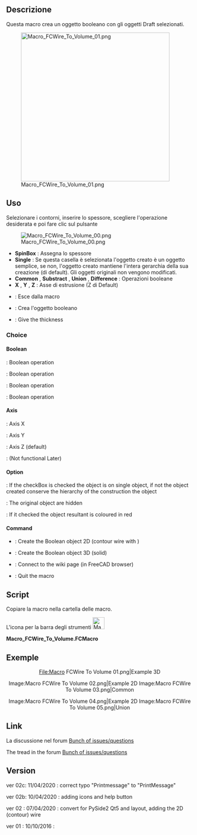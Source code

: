 <languages/>
<div class="mw-translate-fuzzy">
{{Macro/it
|Name=Macro FCWire To Volume
|Icon=Macro_FCWire_To_Volume.png
|Translate=Da Wire a Volume
|Description=Crea una operazione booleana con i contorni selezionati
|Author=Mario52
|Version=1.0
|Date=2016-10-10
|FCVersion=All
|Download=[https://www.freecadweb.org/wiki/images/f/f2/Macro_FCWire_To_Volume.png ToolBar Icon]
}}
</div>

==Descrizione==
Questa macro crea un oggetto booleano con gli oggetti Draft selezionati.

[[File:Macro FCWire To Volume 01.png|400px]]

<div class="mw-translate-fuzzy">
==Uso==
Selezionare i contorni, inserire lo spessore, scegliere l'operazione desiderata e poi fare clic sul pulsante {{KEY|Create}}
</div>

[[File:Macro FCWire To Volume 00.png]]

<div class="mw-translate-fuzzy">
*'''SpinBox''' : Assegna lo spessore
*'''Single''' : Se questa casella è selezionata l'oggetto creato è un oggetto semplice, se non, l'oggetto creato mantiene l'intera gerarchia della sua creazione (di default). Gli oggetti originali non vengono modificati.
*'''Common''' , '''Substract''' , '''Union''' , '''Difference''' :  Operazioni booleane
*'''X''' , '''Y''' , '''Z''' : Asse di estrusione  (Z di Default)
*{{KEY|Quit}} : Esce dalla macro
*{{KEY|Create}} : Crea l'oggetto booleano
</div>

*{{SpinBox|SpinBox}} : Give the thickness

===Choice===

====Boolean====

{{RadioButton|TRUE|Intersection}} : Boolean operation

{{RadioButton|Substraction}} : Boolean operation

{{RadioButton|Union}} : Boolean operation

{{RadioButton|Xor}} : Boolean operation

====Axis====

{{RadioButton|X Axis}} : Axis X 

{{RadioButton|Y Axis}} : Axis Y 

{{RadioButton|TRUE|Z Axis}} : Axis Z (default)

{{RadioButton|Direction}} : (Not functional Later)

====Option====

{{CheckBox|TRUE|Single object}} : If the checkBox is checked the object is on single object, if not the object created conserve the hierarchy of the construction the object 

{{CheckBox|TRUE|Hidden}} : The original object are hidden

{{CheckBox|Color}} : If it checked the object resultant is coloured in red

====Command====

*{{KEY|Create 2D}} : Create the Boolean object 2D (contour wire with {{Incode|Draft.makeShape2DView()}})

*{{KEY|Create 3D}} : Create the Boolean object 3D (solid)

*{{KEY|Help}} : Connect to the wiki page (in FreeCAD browser)

*{{KEY|Quit}} : Quit the macro


==Script==
Copiare la macro nella cartella delle macro. 

L'icona per la barra degli strumenti [[File:Macro FCWire To Volume.png|32px]]

'''Macro_FCWire_To_Volume.FCMacro'''

{{MacroCode|code=
# -*- coding: utf-8 -*-
from __future__ import unicode_literals
#
"""
***************************************************************************
*   Copyright (c) 2016 2017 2018 2019 2020 <mario52>                      *
*                                                                         *
*   This file is a supplement to the FreeCAD CAx development system.      *
*                                                                         *
*   This program is free software; you can redistribute it and/or modify  *
*   it under the terms of the GNU Lesser General Public License (LGPL)    *
*   as published by the Free Software Foundation; either version 2 of     *
*   the License, or (at your option) any later version.                   *
*   for detail see the LICENCE text file.                                 *
**                                                                       **
*   Use at your own risk. The author assumes no liability for data loss.  *
*              It is advised to backup your data frequently.              *
*             If you do not trust the software do not use it.             *
**                                                                       **
*   This software is distributed in the hope that it will be useful,      *
*   but WITHOUT ANY WARRANTY; without even the implied warranty of        *
*   MERCHANTABILITY or FITNESS FOR A PARTICULAR PURPOSE.  See the         *
*   GNU Library General Public License for more details.                  *
*                                                                         *
*   You should have received a copy of the GNU Library General Public     *
*   License along with this macro; if not, write to the Free Software     *
*   Foundation, Inc., 59 Temple Place, Suite 330, Boston, MA  02111-1307  *
*   USA                                                                   *
***************************************************************************
*           WARNING! All changes in this file will be lost and            *  
*                  may cause malfunction of the program                   *
***************************************************************************
"""
#Macro_FCWire_To_Volume 10/10/2016_01, 2020/04/08_02, 2020/04/10_2b, 2020/04/11_2c
#
#OS: Windows 10 (10.0)
#Word size of OS: 64-bit
#Word size of FreeCAD: 64-bit
#Version: 0.19.20311 (Git)
#Build type: Release
#Branch: master
#Hash: 915e551bbb7e3614bc804f1ae1f65027b5432b9f
#Python version: 3.6.8
#Qt version: 5.12.1
#Coin version: 4.0.0a
#OCC version: 7.3.0
#
__title__   = "Macro_FCWire_To_Volume"
__author__  = "Mario52"
__url__     = "https://wiki.freecadweb.org/Macro_FCWire_To_Volume"
__version__ = "00.02c"
__date__    = "2020/04/11"    #YYYY/MM/DD

if int(FreeCAD.Version()[1]) < 18:      # Version de FreeCAD
    FreeCAD.Console.PrintMessage("This version " + __title__ + " rmu  work with the FreeCAD 0.18 or higher. " + "\n\n")

import PySide2
from PySide2 import (QtWidgets, QtCore, QtGui)
from PySide2.QtWidgets import (QWidget, QApplication, QSlider, QGraphicsView, QGraphicsScene, QVBoxLayout, QStyle)
from PySide2.QtGui import (QPainter, QColor, QIcon)
#from PySide2.QtSvg import *
#import PySide2.QtXml
import WebGui

import Draft, Part, PartGui, FreeCADGui, FreeCAD
from FreeCAD import Base
import math
from math import sqrt, pi, sin, cos, asin

Gui = FreeCADGui
App = FreeCAD

global create2D ; create2D = 0
global ui       ; ui       = ""
global doc

try:
    _fromUtf8 = QtCore.QString.fromUtf8
except AttributeError:
    def _fromUtf8(s):
        return s

try:
    _encoding = QtGui.QApplication.UnicodeUTF8
    def _translate(context, text, disambig):
        return QtGui.QApplication.translate(context, text, disambig, _encoding)
except AttributeError:
    def _translate(context, text, disambig):
        return QtGui.QApplication.translate(context, text, disambig)

class Ui_MainWindow(object):

    def __init__(self ):
        self.window = MainWindow
        #self.path   = FreeCAD.ConfigGet("AppHomePath")
        self.path   = FreeCAD.ConfigGet("UserAppData")
        self.path   = self.path.replace("\\","/")

        self.thicknessValue  = 0.0
        self.thicknessX      = 0.0     # extrusion
        self.thicknessY      = 0.0     # extrusion
        self.thicknessZ      = 0.0     # extrusion
        self.thicknessD      = 0.0     # extrusion

    def setupUi(self, MainWindow):
        self.window = MainWindow
        MainWindow.setObjectName(_fromUtf8("__title__"))
        MainWindow.resize(300, 300)
#        MainWindow.setMinimumSize(QtCore.QSize(300, 200))
#        MainWindow.setMaximumSize(QtCore.QSize(300, 200))
        self.centralwidget = QtWidgets.QWidget(MainWindow)

        self.groupBox0 = QtWidgets.QGroupBox()
        self.groupBox_01 = QtWidgets.QGroupBox()

        self.doubleSpinBox = QtWidgets.QDoubleSpinBox()
        self.doubleSpinBox.setMinimum(0)
        self.doubleSpinBox.setMaximum(999999.999999)
        self.doubleSpinBox.setDecimals(3)
        self.doubleSpinBox.setValue(0.0)
        self.doubleSpinBox.setAlignment(PySide2.QtCore.Qt.AlignCenter)
        self.doubleSpinBox.setSuffix(" mm")
        self.doubleSpinBox.valueChanged.connect(self.on_doubleSpinBox) ###
        ####
        self.groupBox_02 = QtWidgets.QGroupBox()

        self.GroupBox_Bool = QtWidgets.QGroupBox()
        self.RB_Intersection = QtWidgets.QRadioButton()
        self.RB_Intersection.setIcon(QtGui.QIcon.fromTheme("bool",QtGui.QIcon(":/icons/Part_Common.svg")))
        self.RB_Intersection.setChecked(True)
        self.RB_Cut = QtWidgets.QRadioButton()
        self.RB_Cut.setIcon(QtGui.QIcon.fromTheme("bool",QtGui.QIcon(":/icons/Part_Cut.svg")))
        self.RB_Union = QtWidgets.QRadioButton()
        self.RB_Union.setIcon(QtGui.QIcon.fromTheme("bool",QtGui.QIcon(":/icons/Part_Fuse.svg")))
        self.RB_Xor = QtWidgets.QRadioButton()
        self.RB_Xor.setIcon(QtGui.QIcon.fromTheme("bool",QtGui.QIcon(":/icons/Part_XOR.svg")))
        ####
        self.groupBox_Axis = QtWidgets.QGroupBox()
        self.RB_Axis_X = QtWidgets.QRadioButton()
        self.RB_Axis_X.setIcon(QtGui.QIcon.fromTheme("axis",QtGui.QIcon(":/icons/Std_CoordinateSystem.svg")))
        self.RB_Axis_Y = QtWidgets.QRadioButton()
        self.RB_Axis_Y.setIcon(QtGui.QIcon.fromTheme("axis",QtGui.QIcon(":/icons/Std_CoordinateSystem.svg")))
        self.RB_Axis_Z = QtWidgets.QRadioButton()
        self.RB_Axis_Z.setChecked(True)
        self.RB_Axis_Z.setIcon(QtGui.QIcon.fromTheme("axis",QtGui.QIcon(":/icons/Std_CoordinateSystem.svg")))
        self.RB_Axis_D = QtWidgets.QRadioButton()
        self.RB_Axis_D.setEnabled(False)
        self.RB_Axis_D.setIcon(QtGui.QIcon.fromTheme("axis",QtGui.QIcon(":/icons/Part_Line_Parametric.svg")))#Std_CoordinateSystem
        ####
        self.groupBox_03 = QtWidgets.QGroupBox()
        self.checkBox_01 = QtWidgets.QCheckBox()
        self.checkBox_01.setChecked(True)             #  # False
        self.checkBox_01.setIcon(QtGui.QIcon.fromTheme("part",QtGui.QIcon(":/icons/Tree_Part.svg")))
        self.checkBox_01.clicked.connect(self.on_checkBox_01) ###

        self.CB_Create_2D_Visible = QtWidgets.QCheckBox()
        self.CB_Create_2D_Visible.setChecked(True)    #    # False
        self.CB_Create_2D_Visible.clicked.connect(self.on_CB_Create_2D_Visible) ###
#        self.CB_Create_2D_Visible.setIcon(QtGui.QIcon.fromTheme("draft",QtGui.QIcon(":/icons/dagViewVisible.svg")))#

        self.CB_Colorer = QtWidgets.QCheckBox()
        self.CB_Colorer.setChecked(False)             # True   # 
        self.CB_Colorer.setIcon(QtGui.QIcon.fromTheme("part",QtGui.QIcon(":/icons/colors.svg")))
        ####
        self.groupBox_04 = QtWidgets.QGroupBox()
        self.PB_Create_2D = QtWidgets.QPushButton()
        self.PB_Create_2D.clicked.connect(self.on_PB_Create_2D) ###
        self.PB_Create_2D.setIcon(QIcon(QApplication.style().standardIcon(QStyle.SP_DialogOkButton))) #
        self.PB_Create = QtWidgets.QPushButton()
        self.PB_Create.clicked.connect(self.on_PB_Create) ###
        self.PB_Create.setIcon(QIcon(QApplication.style().standardIcon(QStyle.SP_DialogOkButton))) #
        self.PB_Help = QtWidgets.QPushButton()
        self.PB_Help.clicked.connect(self.on_PB_Help) ###
        self.PB_Help.setIcon(QIcon(QApplication.style().standardIcon(QStyle.SP_MessageBoxQuestion))) #
        self.PB_Quit = QtWidgets.QPushButton()
        self.PB_Quit.clicked.connect(self.on_PB_Quit) ###
        self.PB_Quit.setIcon(QIcon(QApplication.style().standardIcon(QStyle.SP_DialogCloseButton))) #

        ####gridLayout####
        self.gridLayout0 = QtWidgets.QGridLayout(self.centralwidget)
        self.gridLayout0.setContentsMargins(10, 10, 10, 10)
        self.gridLayout0.addWidget(self.groupBox0, 0, 0, 1, 1)
        ####
        self.gridLayout = QtWidgets.QGridLayout(self.groupBox0)
        self.gridLayout.setContentsMargins(10, 10, 10, 10)
        ####
        self.gridLayout_02 = QtWidgets.QGridLayout(self.groupBox_01)
        self.gridLayout_02.setContentsMargins(10, 10, 10, 10)
        self.gridLayout_02.addWidget(self.doubleSpinBox, 0, 0, 1, 1)
        self.gridLayout.addWidget(self.groupBox_01, 0, 0, 1, 2)
        ####
        self.gridLayout_03 = QtWidgets.QGridLayout(self.groupBox_02)
        self.gridLayout_03.setContentsMargins(10, 10, 10, 10)
        self.gridLayout_03.addWidget(self.groupBox_02, 0, 0, 1, 1)
        ####
        self.gridLayout_04 = QtWidgets.QGridLayout(self.GroupBox_Bool)
        self.gridLayout_04.setContentsMargins(10, 10, 10, 10)
        self.gridLayout_04.addWidget(self.RB_Intersection, 0, 0, 1, 1)
        self.gridLayout_04.addWidget(self.RB_Cut, 1, 0, 1, 1)
        self.gridLayout_04.addWidget(self.RB_Union, 2, 0, 1, 1)
        self.gridLayout_04.addWidget(self.RB_Xor, 3, 0, 1, 1)
        self.gridLayout_03.addWidget(self.GroupBox_Bool, 0, 0, 1, 1)
        ####
        self.gridLayout_05 = QtWidgets.QGridLayout(self.groupBox_Axis)
        self.gridLayout_05.setContentsMargins(10, 10, 10, 10)
        self.gridLayout_05.addWidget(self.RB_Axis_X, 0, 0, 1, 1)
        self.gridLayout_05.addWidget(self.RB_Axis_Y, 1, 0, 1, 1)
        self.gridLayout_05.addWidget(self.RB_Axis_Z, 2, 0, 1, 1)
        self.gridLayout_05.addWidget(self.RB_Axis_D, 3, 0, 1, 1)
        self.gridLayout_03.addWidget(self.groupBox_Axis, 0, 1, 1, 1)
        self.gridLayout.addWidget(self.groupBox_02, 1, 0, 1, 2)
        ####
        self.gridLayout_06 = QtWidgets.QGridLayout(self.groupBox_03)
        self.gridLayout_06.setContentsMargins(10, 10, 10, 10)
        self.gridLayout_06.addWidget(self.checkBox_01, 0, 0, 1, 1)
        self.gridLayout_06.addWidget(self.CB_Create_2D_Visible, 0, 1, 1, 1)
        self.gridLayout_06.addWidget(self.CB_Colorer, 0, 2, 1, 1)
        self.gridLayout.addWidget(self.groupBox_03, 2, 0, 1, 2)
        ####
        self.gridLayout_07 = QtWidgets.QGridLayout(self.groupBox_04)
        self.gridLayout_07.setContentsMargins(10, 10, 10, 10)
        self.gridLayout_07.addWidget(self.PB_Create_2D, 0, 0, 1, 1)
        self.gridLayout_07.addWidget(self.PB_Create, 0, 1, 1, 1)
        self.gridLayout_07.addWidget(self.PB_Help, 1, 0, 1, 1)
        self.gridLayout_07.addWidget(self.PB_Quit, 1, 1, 1, 1)
        self.gridLayout.addWidget(self.groupBox_04, 3, 0, 1, 2)
        ####gridLayout####

        MainWindow.setCentralWidget(self.centralwidget)
        self.retranslateUi(MainWindow)
        QtCore.QMetaObject.connectSlotsByName(MainWindow)

    def retranslateUi(self, MainWindow):
        _translate = QtCore.QCoreApplication.translate
        MainWindow.setWindowTitle("FCWire To Volume")
        MainWindow.setWindowFlags(PySide2.QtCore.Qt.WindowStaysOnTopHint)        # PySide2 cette fonction met la fenetre en avant

        self.groupBox0.setTitle(_translate("MainWindow", "Ver : " + __version__ + " : " + __date__) + " rmu") #__title__ + " " +
        self.groupBox_01.setTitle(_translate("MainWindow", "Thickness Solide"))
        self.groupBox_02.setTitle(_translate("MainWindow", "Choice"))

        self.GroupBox_Bool.setTitle(_translate("MainWindow", "Boolean"))
        self.RB_Intersection.setText(_translate("MainWindow", "Intersection"))
        self.RB_Cut.setText(_translate("MainWindow", "Substraction"))
        self.RB_Union.setText(_translate("MainWindow", "Union"))
        self.RB_Xor.setText(_translate("MainWindow", "Xor"))

        self.groupBox_Axis.setTitle(_translate("MainWindow", "Axis"))
        self.RB_Axis_X.setText(_translate("MainWindow", "X Axis"))
        self.RB_Axis_X.setToolTip(_translate("MainWindow", "Plane YZ extrude direction X"))
        self.RB_Axis_Y.setText(_translate("MainWindow", "Y Axis"))
        self.RB_Axis_Y.setToolTip(_translate("MainWindow", "Plane XZ extrude direction Y"))
        self.RB_Axis_Z.setText(_translate("MainWindow", "Z Axis"))
        self.RB_Axis_Z.setToolTip(_translate("MainWindow", "Plane XY extrude direction Z"))
        self.RB_Axis_D.setText(_translate("MainWindow", "Direction"))
        self.RB_Axis_D.setToolTip(_translate("MainWindow", "Extrude direction (for later)"))

        self.groupBox_03.setTitle(_translate("MainWindow", "Option"))
        self.checkBox_01.setText(_translate("MainWindow", "Single object"))
        self.checkBox_01.setToolTip(_translate("MainWindow", "Check this checkBox"+"\n"+
                                               "for create single object"))
        self.CB_Create_2D_Visible.setText(_translate("MainWindow", "Hidden"))
        self.CB_Create_2D_Visible.setToolTip(_translate("MainWindow", "The object used are Hidden"))
        self.CB_Colorer.setText(_translate("MainWindow", "Color"))
        self.CB_Colorer.setToolTip(_translate("MainWindow", "If is checked the result is colored in red"))
        self.groupBox_04.setTitle(_translate("MainWindow", "Command"))
        self.PB_Create_2D.setText(_translate("MainWindow", "Create 2D"))
        self.PB_Create_2D.setToolTip(_translate("MainWindow", "This button Create 2D object (Draft.makeShape2DView)" + "\n" +
                                                "The projection is make in the Z axis" + "\n" +
                                                "The selection order is decisive for the desired result (Substraction)"))
        self.PB_Create.setText(_translate("MainWindow", "Create 3D"))
        self.PB_Create.setToolTip(_translate("MainWindow", "Create the object 3D" + "\n" +
                                             "The selection order is decisive for the desired result (Substraction)"))
        self.PB_Help.setText(_translate("MainWindow", "Help"))
        self.PB_Help.setToolTip(_translate("MainWindow", "Display the wiki page in the FreeCAD browser"))
        self.PB_Quit.setText(_translate("MainWindow", "Quit"))
        self.PB_Quit.setToolTip(_translate("MainWindow", "Quit Wire to volume, Salut"))


    def on_doubleSpinBox(self,value):
        self.thicknessValue = value
        self.doubleSpinBox.setStyleSheet("Base")
        self.PB_Create_2D.setStyleSheet("Base")
        self.PB_Create.setStyleSheet("Base")

    def on_checkBox_01(self):
        if self.checkBox_01.isChecked():
            self.checkBox_01.setIcon(QtGui.QIcon.fromTheme("part",QtGui.QIcon(":/icons/Tree_Part.svg")))
            self.checkBox_01.setText(u"Single object")
        else:
            self.checkBox_01.setIcon(QtGui.QIcon.fromTheme("part",QtGui.QIcon(":/icons/sel-instance.svg")))
            self.checkBox_01.setText(u"Objects")

    def on_CB_Create_2D_Visible(self):
        if self.CB_Create_2D_Visible.isChecked():
#            self.CB_Create_2D_Visible.setIcon(QtGui.QIcon.fromTheme("draft",QtGui.QIcon(":/icons/dagViewVisible.svg")))#
            self.CB_Create_2D_Visible.setIcon(QtGui.QIcon.fromTheme("part",QtGui.QIcon("")))
            self.CB_Create_2D_Visible.setText(u"Hidden")
        else:
            self.CB_Create_2D_Visible.setIcon(QtGui.QIcon.fromTheme("part",QtGui.QIcon(":/icons/dagViewVisible.svg")))
            self.CB_Create_2D_Visible.setText(u"Visible")

    def on_PB_Create_2D(self):
        global create2D
        global ui

        sel = FreeCADGui.Selection.getSelection()
        self.PB_Create_2D.setStyleSheet("Base")
        self.PB_Create.setStyleSheet("Base")
        if len(sel) < 2:
            create2D = 0
            self.PB_Create_2D.setStyleSheet("background-color: white;\n"
                                            "border:2px solid rgb(239, 41, 41);")  # bord white and red
        else:
            create2D = 1
            self.thicknessValue = 1.0
            self.doubleSpinBox.setValue(self.thicknessValue)
            self.RB_Axis_Z.setChecked(True)
            ui.on_PB_Create()
        
    def on_PB_Create(self):
        global create2D
        global doc

        selectionObjects = FreeCADGui.Selection.getSelection()
        self.doubleSpinBox.setStyleSheet("Base")
        self.PB_Create_2D.setStyleSheet("Base")
        self.PB_Create.setStyleSheet("Base")
        noface = 0
        ####
        if create2D > 0:
            lab00 = selectionObjects[0].Label
            lab01 = selectionObjects[1].Label
            boolChoice = ""
            if self.RB_Intersection.isChecked():
                boolChoice = "Comm"
            elif self.RB_Cut.isChecked():
                boolChoice = "Subs"
            elif self.RB_Union.isChecked():
                boolChoice = "Unio"
            elif self.RB_Xor.isChecked():
                boolChoice = "Diff"

            if self.checkBox_01.isChecked():
                None
            else:
                FCSpring = FreeCAD.ActiveDocument.addObject("App::DocumentObjectGroup","Wire2D_" + lab00 + "_" + boolChoice + "_" +lab01)
        ####
        try:
            selectedEdge = FreeCADGui.Selection.getSelectionEx()[0].SubObjects[0] # select one element SubObjects
            if str(selectedEdge)[1:5] == "Face":
                noface = 1
        except Exception:
            None

        selectionDuplicate  = []
        del selectionDuplicate[:]
        p  = []
        del p[:]
        
        try:
            ###########
            self.thicknessX = 0.0
            self.thicknessY = 0.0
            self.thicknessZ = 0.0
        #        self.thicknessD = 0.0
        
            if self.RB_Axis_X.isChecked():
                self.thicknessX = self.thicknessValue
            if self.RB_Axis_Y.isChecked():
                self.thicknessY = self.thicknessValue
            if self.RB_Axis_Z.isChecked():
                self.thicknessZ = self.thicknessValue
        #        if self.RB_Axis_D.isChecked():
        #            self.thicknessD = self.thicknessValue
            ###########
        
            if (len(selectionObjects) >= 2) and (noface == 0) and (self.thicknessX + self.thicknessY + self.thicknessZ != 0.0):
                for i in selectionObjects:            # duplicate object
                    Part.show(i.Shape.copy())
                    sD = doc.ActiveObject
                    sD.Label = i.Name
                    selectionDuplicate.append(sD)
            
                for i in (selectionDuplicate):        # extrude object
                    a = Draft.extrude(i,Base.Vector(self.thicknessX,self.thicknessY,self.thicknessZ))    # axis extrude X Y Z
                    a.Solid = True
                    p.append(a)
            
                if self.RB_Intersection.isChecked():
                    name = "Common_" + selectionDuplicate[0].Label         ## create Common_
                    tx = doc.addObject("Part::MultiCommon",name)
                    tx.Shapes = p
                    doc.recompute()
                    if self.checkBox_01.isChecked():
                        Part.show(tx.Shape)
                        singleO = App.ActiveDocument.ActiveObject
                        singleO.Label = name
                        doc.removeObject(tx.Name)
                        for i in range(len(selectionDuplicate)):
                            doc.removeObject(selectionDuplicate[i].Name)
                            doc.removeObject(p[i].Name)
                    if self.CB_Colorer.isChecked():
                        FreeCADGui.ActiveDocument.ActiveObject.ShapeColor = (1.0,0.0,0.0)
                    App.Console.PrintMessage("RB_Intersection ")
        
                elif self.RB_Cut.isChecked():
                    name = str("Cut_" + selectionDuplicate[0].Label)       ## create Cut_
                    tx = doc.addObject("Part::Cut",name)
                    tx.Base = p[0]
                    tx.Tool = p[1]
                    doc.recompute()
                    if self.checkBox_01.isChecked():
                        Part.show(tx.Shape)
                        singleO = App.ActiveDocument.ActiveObject
                        singleO.Label = name
                        doc.removeObject(tx.Name)
                        for i in range(len(selectionDuplicate)):
                            doc.removeObject(selectionDuplicate[i].Name)
                            doc.removeObject(p[i].Name)
                    if self.CB_Colorer.isChecked():
                        FreeCADGui.ActiveDocument.ActiveObject.ShapeColor = (1.0,0.0,0.0)
                    App.Console.PrintMessage("RB_Cut ")
            
                elif self.RB_Union.isChecked():
                    name = str("Fusion_" + selectionDuplicate[0].Label)    ## create Fusion_
                    tx = doc.addObject("Part::MultiFuse",name)
                    tx.Shapes = p
                    doc.recompute()
                    if self.checkBox_01.isChecked():
                        Part.show(tx.Shape)
                        singleO = App.ActiveDocument.ActiveObject
                        singleO.Label = name
                        doc.removeObject(tx.Name)
                        for i in range(len(selectionDuplicate)):
                            doc.removeObject(selectionDuplicate[i].Name)
                            doc.removeObject(p[i].Name)
                    if self.CB_Colorer.isChecked():
                        FreeCADGui.ActiveDocument.ActiveObject.ShapeColor = (1.0,0.0,0.0)
                    App.Console.PrintMessage("RB_Union")
            
                elif self.RB_Xor.isChecked():
                    name = "CommonD_" + selectionDuplicate[0].Label        ##
                    commun = doc.addObject("Part::MultiCommon",name)
                    commun.Shapes = p
                    name = str("FusionD_" + selectionDuplicate[0].Label)   ##
                    fusion = doc.addObject("Part::MultiFuse",name)
                    fusion.Shapes = p
                    name = str("Difference_" + selectionDuplicate[0].Label)## create Difference_
                    difference = doc.addObject("Part::Cut",name)
                    difference.Base = fusion
                    difference.Tool = commun
                    doc.recompute()
                    if self.checkBox_01.isChecked():
                        Part.show(difference.Shape)
                        singleO = App.ActiveDocument.ActiveObject
                        singleO.Label = name
                        doc.removeObject(commun.Name)
                        doc.removeObject(fusion.Name)
                        doc.removeObject(difference.Name)
                        for i in range(len(selectionDuplicate)):
                            doc.removeObject(selectionDuplicate[i].Name)
                            doc.removeObject(p[i].Name)
                    if self.CB_Colorer.isChecked():
                        FreeCADGui.ActiveDocument.ActiveObject.ShapeColor = (1.0,0.0,0.0)
                    App.Console.PrintMessage("RB_Xor ")
            
                doc.recompute()
                App.Console.PrintMessage(str(self.thicknessX)+" "+str(self.thicknessY)+" "+str(self.thicknessZ) + "\n")
            else:
                if (self.thicknessX + self.thicknessY + self.thicknessZ == 0.0):
                    App.Console.PrintError("Thickness = 0" + "\n")
                    self.doubleSpinBox.setStyleSheet("background-color: white;\n"
                                                     "border:2px solid rgb(239, 41, 41);")  # bord white and red
                else:
                    App.Console.PrintError("Not for Face" + "\n")
        
            #### section 2D
            if create2D > 0:
                objSolid = App.ActiveDocument.getObject(FreeCAD.ActiveDocument.ActiveObject.Name)
                objSolid.Label = "objSolid"
        
                object2D = Draft.makeShape2DView(objSolid)
                object2D.Label = "object2D"
                FreeCAD.ActiveDocument.recompute()
        
                Gui.Selection.clearSelection()
                Gui.Selection.addSelection(object2D)
        
                if self.CB_Create_2D_Visible.isChecked():
                    FreeCADGui.ActiveDocument.getObject(objSolid.Name).Visibility = False
                else:
                    FreeCADGui.ActiveDocument.getObject(objSolid.Name).ShapeColor = (1.0,0.0,0.0)
                    FreeCADGui.ActiveDocument.getObject(objSolid.Name).Transparency = 80
        
                if self.CB_Colorer.isChecked():
                    FreeCADGui.ActiveDocument.getObject(object2D.Name).LineColor = (1.0,0.0,0.0)
        
                ##### bon ordre pour effacer
                if self.checkBox_01.isChecked():
                    Part.show(object2D.Shape.copy())
                    if self.CB_Colorer.isChecked():
                        FreeCADGui.ActiveDocument.ActiveObject.LineColor = (1.0,0.0,0.0)
                    App.ActiveDocument.ActiveObject.Label = ("Wire2D_" + lab00 + "_" + boolChoice + "_" +lab01)
                    doc.removeObject(object2D.Name)
                    doc.removeObject(objSolid.Name)
                else:
                    FCSpring.addObject(objSolid)
                    FCSpring.addObject(object2D)
        
            if self.CB_Create_2D_Visible.isChecked():
                FreeCADGui.ActiveDocument.getObject(selectionObjects[0].Name).Visibility = False
                FreeCADGui.ActiveDocument.getObject(selectionObjects[1].Name).Visibility = False
            #### section 2D
        
            create2D = 0
            FreeCAD.ActiveDocument.recompute()
        except Exception:
            print( "Wrong selection or operation")
            self.PB_Create.setStyleSheet("background-color: white;\n"
                                         "border:2px solid rgb(239, 41, 41);")  # bord white and red

    def on_PB_Help(self): # 
        WebGui.openBrowser("https://wiki.freecadweb.org/Macro_FCWire_To_Volume")
        App.Console.PrintMessage("https://wiki.freecadweb.org/Macro_FCWire_To_Volume" + "\n")

    def on_PB_Quit(self):                        # Quit
        App.Console.PrintMessage(str("Fin FCWire To Volume ")+"\n")
        self.window.hide()

    ####

doc = FreeCAD.ActiveDocument
if doc == None:
    doc = FreeCAD.newDocument()

MainWindow = QtWidgets.QMainWindow()
ui = Ui_MainWindow()
ui.setupUi(MainWindow)
MainWindow.show()

}}

==Exemple==

<center>
<gallery widths="300" heights="280">
File:Macro FCWire To Volume 01.png|Example 3D
</gallery>
</center>

<center>
<gallery widths="300" heights="280">
Image:Macro FCWire To Volume 02.png|Example 2D
Image:Macro FCWire To Volume 03.png|Common
</gallery>
</center>

<center>
<gallery widths="300" heights="280">
Image:Macro FCWire To Volume 04.png|Example 2D
Image:Macro FCWire To Volume 05.png|Union
</gallery>
</center>

<div class="mw-translate-fuzzy">
==Link==
La discussione nel forum [http://forum.freecadweb.org/viewtopic.php?f=3&t=16570&start=50 Bunch of issues/questions]
</div>

The tread in the forum [http://forum.freecadweb.org/viewtopic.php?f=3&t=16570&start=50 Bunch of issues/questions]

==Version==

ver 02c: 11/04/2020 : correct typo "Printmessage" to "PrintMessage"

ver 02b: 10/04/2020 : adding icons and help button

ver 02 : 07/04/2020 : convert for PySide2 Qt5 and layout, adding the 2D (contour) wire

ver 01 : 10/10/2016 :